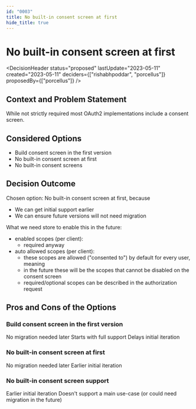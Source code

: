 ```yaml
---
id: "0003"
title: No built-in consent screen at first
hide_title: true
---
```



# No built-in consent screen at first

<DecisionHeader status="proposed" lastUpdate="2023-05-11" created="2023-05-11" deciders={["rishabhpoddar", "porcellus"]} proposedBy={["porcellus"]} />

## Context and Problem Statement

While not strictly required most OAuth2 implementations include a consent screen.

## Considered Options

* Build consent screen in the first version
* No built-in consent screen at first
* No built-in consent screens

## Decision Outcome

Chosen option: No built-in consent screen at first, because

* We can get initial support earlier
* We can ensure future versions will not need migration

What we need store to enable this in the future:
- enabled scopes (per client):
    - required anyway
- auto allowed scopes (per client):
    - these scopes are allowed ("consented to") by default for every user, meaning 
    - in the future these will be the scopes that cannot be disabled on the consent screen
    - required/optional scopes can be described in the authorization request

## Pros and Cons of the Options

### Build consent screen in the first version

<ArgumentPro> No migration needed later </ArgumentPro>
<ArgumentPro> Starts with full support </ArgumentPro>
<ArgumentCon> Delays initial iteration </ArgumentCon>

### No built-in consent screen at first

<ArgumentPro> No migration needed later </ArgumentPro>
<ArgumentPro> Earlier initial iteration </ArgumentPro>

### No built-in consent screen support

<ArgumentPro> Earlier initial iteration </ArgumentPro>
<ArgumentCon> Doesn't support a main use-case (or could need migration in the future) </ArgumentCon>
